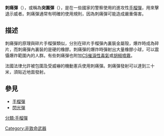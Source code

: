 {{refimprove|time=2014-12-21T15:30:48+00:00}}
'''刺痛彈'''（{{lang|en|'''sting grenade'''}}），或稱為'''突圍彈'''（{{lang|fr|'''grenade de désencerclement'''}}），是在一些國家的警察使用的進攻性[[手榴彈|手榴彈]]，用來擊退示威者。刺痛彈通常有明確的使用規則，因為刺痛彈可能造成嚴重傷害。

==描述==
刺痛彈的原理與碎片手榴彈類似，分別在碎片手榴彈內裏裝金屬殼，爆炸時成為碎片，而刺痛彈內裏裝的是硬的橡膠。刺痛彈的爆炸時彈射出大量橡膠小球，可以震懾爆炸範圍內的人群。有些刺痛彈也附加[[CS催淚性毒氣|CS催淚性毒氣]]或[[胡椒噴霧|胡椒噴霧]]。

法國法律允許被包圍及受威嚇的機動憲兵使用刺痛彈。刺痛彈發射可以達到三十米，須貼近地面發射。

==參見==
*[[手榴彈|手榴彈]]
*[[閃光彈|閃光彈]]


[[分類:手榴彈|分類:手榴彈]]
[[Category:非致命武器|Category:非致命武器]]